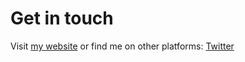 # Get in touch

Visit [my website](dgar-cuppari-dev.vercel.app) or find me on other platforms: [Twitter](https://www.twitter.com/blendit4ent)

